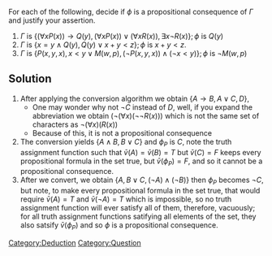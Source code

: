 For each of the following, decide if <math display="inline">\phi</math> is a propositional consequence of <math display="inline">\Gamma</math> and justify your assertion. 

# <math display="inline">\Gamma</math> is <math display="inline">\{(\forall x P(x)) \rightarrow Q(y),(\forall x P(x)) \vee(\forall x R(x)), \exists x \neg R(x)\} ; \phi</math> is <math display="inline">Q(y)</math>
# <math display="inline">\Gamma</math> is <math display="inline">\{x=y \wedge Q(y), Q(y) \vee x+y<z\} ; \phi</math> is <math display="inline">x+y<z</math>. 
# <math display="inline">\Gamma</math> is <math display="inline">\{P(x, y, x), x<y \vee M(w, p),(\neg P(x, y, x)) \wedge(\neg x<y)\} ; \phi</math> is <math display="inline">\neg M(w, p)</math>

== Solution ==
# After applying the conversion algorithm we obtain <math display="inline">\left\{ A \to  B, A \lor C, D \right\}</math>,
#* One may wonder why not <math display="inline">\neg C</math> instead of <math display="inline">D</math>, well, if you expand the abbreviation we obtain <math display="inline">\left( \neg \left( \forall x \right) \left( \neg  \neg R\left(x\right)  \right)  \right)</math> which is not the same set of characters as <math display="inline"> \neg  \left( \forall x \right) \left( R\left(x\right)  \right)</math>
#* Because of this, it is not a propositional consequence
# The conversion yields <math display="inline">\left\{ A \land B, B \lor C \right\}</math> and <math display="inline">\phi_{P}</math> is <math display="inline">C</math>, note the truth assignment function such that <math display="inline">\bar{v} \left(A\right) = \bar{v} \left(B\right) = T</math> but <math display="inline">\bar{v} \left(C\right) = F</math> keeps every propositional formula in the set true, but <math display="inline">\bar{v} \left(\phi  _{P} \right)= F</math>, and so it cannot be a propositional consequence.
# After we convert, we obtain <math display="inline">\left\{ A, B \lor C, \left( \neg  A \right) \land \left( \neg  B \right)  \right\}</math> then <math display="inline">\phi  _{P}</math> becomes <math display="inline">\neg C</math>, but note, to make every propositional formula in the set true, that would require <math display="inline">\bar{v} \left(A\right) = T</math> and <math display="inline">\bar{v} \left( \neg  A \right) = T</math> which is impossible, so no truth assignment function will ever satisfy all of them, therefore, vacuously; for all truth assignment functions satifying all elements of the set, they also satsify <math display="inline">\bar{v} \left(\phi  _{P} \right)</math> and so <math display="inline">\phi</math> is a propositional consequence.
[[Category:Deduction]]
[[Category:Question]]